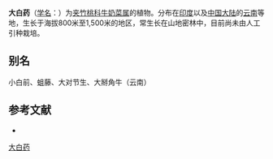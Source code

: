 {{Speciesbox
| name = 大白药
| status = 
| status_system = 
| image =
| genus = Marsdenia
| species = griffithii
| authority = Hook. f. Fl.
}}

'''大白药'''（[[学名|学名]]：{{lang|la|''Marsdenia griffithii''}}）为[[夹竹桃科|夹竹桃科]][[牛奶菜属|牛奶菜属]]的植物。分布在[[印度|印度]]以及[[中国大陆|中国大陆]]的[[云南|云南]]等地，生长于海拔800米至1,500米的地区，常生长在山地密林中，目前尚未由人工引种栽培。

== 别名 ==
小白前、蛆藤、大对节生、大掰角牛（云南）

== 参考文献 ==
<div class="references-small">
* {{cite web| url =http://www.bioinfo.cn/db05/KmzwSpecies.php?action=view&id=1770| title =大白药| work =《中国高等植物数据库全库》| publisher =中国科学院微生物研究所| author =昆明植物研究所| accessdate =2009-02-22| deadurl =yes| archiveurl =https://web.archive.org/web/20160305035612/http://www.bioinfo.cn/db05/KmzwSpecies.php?action=view&id=1770| archivedate =2016-03-05}}
</div>
{{Taxonbar|from=Q10936974}}

[[Category:牛奶菜属|大白药]]


{{植物小作品}}